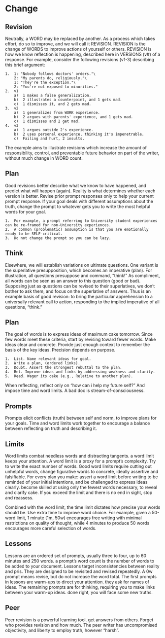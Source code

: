 # Change

## Revision  

Neutrally, a WORD may be replaced by another. As a process which takes effort, do so to improve, and we will call it REVISION. REVISION is the change of WORDS to improve actions of yourself or others.
REVISION is how we know reflection is happening, described here in VERSIONS (v#) of a response.
For example, consider the following revisions (v1-3) describing this brief argument:

    1.  1: "Nobody follows doctors' orders."\
        2: "My parents do, religiously."\
        1: "They're the exception."\
        2: "You're not exposed to minorities."  
    2.  v1  
        a)  1 makes a false generalization.
        b)  2 illustrates a counterpoint, and 1 gets mad.
        c)  1 dismisses it, and 2 gets mad.  
    3.  v2  
        a)  1 generalizes from WORK experience.
        b)  2 argues with parents' experience, and 1 gets mad.
        c)  1 dismisses and 2 get mad.  
    4.  v3  
        a)  1 argues outside 2's experience.
        b)  2 uses personal experience, thinking it's impenetrable.
        c)  Failing and hurt, 2 insults.  

The example aims to illustrate revisions which increase the amount of responsibility, control, and preventable future behavior on part of the writer, without much change in WORD count.  

## Plan  {#change-plan}

Good revisions better describe what we know to have happened, and predict what will happen (again).
Reality is what determines whether each version is better.
Revise prior prompt responses only to help your current prompt response.
If your goal deals with different assumptions about the truth, change the prompt to whatever gets you to write the most helpful words for your goal.  

    1.  For example, a prompt referring to University student experiences can be re-framed for non-University experiences.
    2.  A common (problematic) assumption is that you are emotionally ready to be SELF-critical.
    3.  Do not change the prompt so you can be lazy.
  

## Think  

Elsewhere, we will establish variations on ultimate questions.
One variant is the superlative presupposition, which becomes an imperative (plan).
For illustration, all questions presuppose and command, "think!"
As compliment, all words can be seen as an answer to this question (good or bad).
Supposing just as questions can be revised to their superlatives, we don't bother to ask them, and focus on the superlative of answers.
Thus is an example basis of good revision: to bring the particular apprehension to a universally relevant call to action, responding to the implied imperative of all questions, "think."  

## Plan  {#change-plan2}

The goal of words is to express ideas of maximum cake tomorrow.
Since few words meet these criteria, start by revising toward fewer words.
Make ideas clear and concrete.
Provide just enough context to remember the basis of the key ideas.
Precision depends on purpose.

    1.  List. Name relevant ideas for goal.
    2.  Write a plan, (ordered links).
    3.  Doubt. Assert the strongest rebuttal to the plan.
    4.  Bet. Improve ideas and links by addressing weakness and clarity.
    5.  Read. Wager its cake (e.g., Relative to another plan).

When reflecting, reflect only on "how can i help my future self?" And impose time and word limits.
A bad doc is stream-of-consciousness.  


## Prompts  

Prompts elicit conflicts (truth) between self and norm, to improve plans for your goals.
Time and word limits work together to encourage a balance between reflecting on truth and describing it.  

## Limits

Word limits combat needless words and distracting tangents. a word limit keeps your attention.
A word limit is a proxy for a prompt's complexity.
Try to write the exact number of words.
Good word limits require cutting out unhelpful words, change figurative words to concrete, ideally assertive and falsifiable.
For every plan you make: assert a word limit before writing to be reminded of your initial intentions, and be challenged to express ideas clearly. become skilled at using only the fewest words necessary, to reveal and clarify cake.
If you exceed the limit and there is no end in sight, stop and reassess.  

Combined with the word limit, the time limit dictates how precise your words should be.
Use extra time to improve word choice.
For example, given a 50-word limit, 1 minute (1m, 50w) encourages free writing with minimal restrictions on quality of thought, while 4 minutes to produce 50 words encourages more careful selection of words.  

## Lessons  

Lessons are an ordered set of prompts, usually three to four, up to 60 minutes and 250 words. a prompt's word count is the number of words to be added to your document.
Lessons target inconsistencies between reality and pris.
They are designed to be revisited and revised repeatedly.
A 0w prompt means revise, but do not increase the word total.
The first prompts in lessons are warm-ups to direct your attention. they ask for names of ideas.
The remaining prompts are for thinking, requiring you to make links between your warm-up ideas. done right, you will face some new truths.  

## Peer  

Peer revision is a powerful learning tool. get answers from others.
Forget who provides revision and how much.
The peer writer has uncompromised objectivity, and liberty to employ truth, however "harsh".
